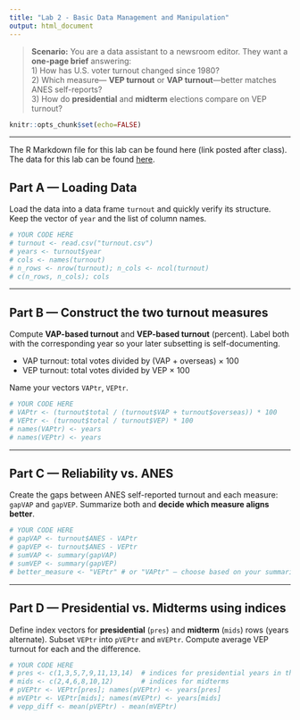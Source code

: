 ```yaml
---
title: "Lab 2 - Basic Data Management and Manipulation"
output: html_document
---
```


> **Scenario:** You are a data assistant to a newsroom editor. They want a **one-page brief** answering:  
> 1) How has U.S. voter turnout changed since 1980?  
> 2) Which measure— **VEP turnout** or **VAP turnout**—better matches ANES self-reports?  
> 3) How do **presidential** and **midterm** elections compare on VEP turnout?  

```r
knitr::opts_chunk$set(echo=FALSE)
```

---

The R Markdown file for this lab can be found here (link posted after class).
The data for this lab can be found [here](https://github.com/yuanzhouwang/yzwang-teaching).

## Part A — Loading Data

Load the data into a data frame `turnout` and quickly verify its structure. Keep the vector of `year` and the list of column names.

```r
# YOUR CODE HERE
# turnout <- read.csv("turnout.csv")
# years <- turnout$year
# cols <- names(turnout)
# n_rows <- nrow(turnout); n_cols <- ncol(turnout)
# c(n_rows, n_cols); cols
```

---

## Part B — Construct the two turnout measures

Compute **VAP-based turnout** and **VEP-based turnout** (percent). Label both with the corresponding year so your later subsetting is self-documenting.

- VAP turnout: total votes divided by (VAP + overseas) × 100  
- VEP turnout: total votes divided by VEP × 100

Name your vectors `VAPtr`, `VEPtr`.

```r
# YOUR CODE HERE
# VAPtr <- (turnout$total / (turnout$VAP + turnout$overseas)) * 100
# VEPtr <- (turnout$total / turnout$VEP) * 100
# names(VAPtr) <- years
# names(VEPtr) <- years
```

---

## Part C — Reliability vs. ANES

Create the gaps between ANES self-reported turnout and each measure: `gapVAP` and `gapVEP`. Summarize both and **decide which measure aligns better**.

```r
# YOUR CODE HERE
# gapVAP <- turnout$ANES - VAPtr
# gapVEP <- turnout$ANES - VEPtr
# sumVAP <- summary(gapVAP)
# sumVEP <- summary(gapVEP)
# better_measure <- "VEPtr" # or "VAPtr" — choose based on your summaries
```

---

## Part D — Presidential vs. Midterms using indices

Define index vectors for **presidential** (`pres`) and **midterm** (`mids`) rows (years alternate). Subset `VEPtr` into `pVEPtr` and `mVEPtr`. Compute average VEP turnout for each and the difference.

```r
# YOUR CODE HERE
# pres <- c(1,3,5,7,9,11,13,14)  # indices for presidential years in this data
# mids <- c(2,4,6,8,10,12)       # indices for midterms
# pVEPtr <- VEPtr[pres]; names(pVEPtr) <- years[pres]
# mVEPtr <- VEPtr[mids]; names(mVEPtr) <- years[mids]
# vepp_diff <- mean(pVEPtr) - mean(mVEPtr)
```